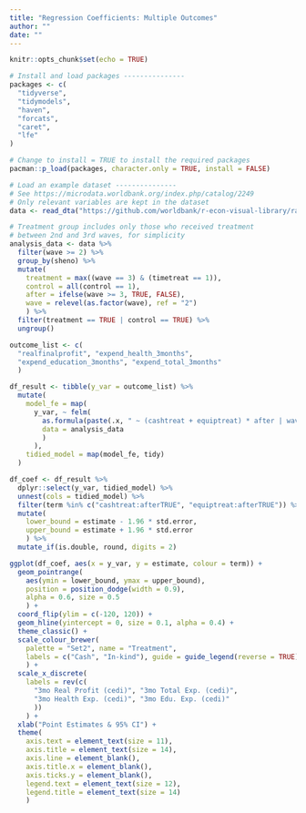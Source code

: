 ```yaml
---
title: "Regression Coefficients: Multiple Outcomes"
author: ""
date: ""
---
```


```r
knitr::opts_chunk$set(echo = TRUE)
```

```r
# Install and load packages ---------------
packages <- c(
  "tidyverse",
  "tidymodels",
  "haven",
  "forcats",
  "caret",
  "lfe"
)

# Change to install = TRUE to install the required packages
pacman::p_load(packages, character.only = TRUE, install = FALSE)

# Load an example dataset ---------------
# See https://microdata.worldbank.org/index.php/catalog/2249
# Only relevant variables are kept in the dataset
data <- read_dta("https://github.com/worldbank/r-econ-visual-library/raw/master/Library/Data/ReplicationDataGhanaJDE_short.dta")

# Treatment group includes only those who received treatment 
# between 2nd and 3rd waves, for simplicity
analysis_data <- data %>%
  filter(wave >= 2) %>%
  group_by(sheno) %>%
  mutate(
    treatment = max((wave == 3) & (timetreat == 1)),
    control = all(control == 1),
    after = ifelse(wave >= 3, TRUE, FALSE),
    wave = relevel(as.factor(wave), ref = "2")
    ) %>%
  filter(treatment == TRUE | control == TRUE) %>%
  ungroup()

outcome_list <- c(
  "realfinalprofit", "expend_health_3months", 
  "expend_education_3months", "expend_total_3months"
  )

df_result <- tibble(y_var = outcome_list) %>%
  mutate(
    model_fe = map(
      y_var, ~ felm(
        as.formula(paste(.x, " ~ (cashtreat + equiptreat) * after | wave + sheno | 0 | sheno")), 
        data = analysis_data
        )
      ),
    tidied_model = map(model_fe, tidy)
  )

df_coef <- df_result %>%
  dplyr::select(y_var, tidied_model) %>%
  unnest(cols = tidied_model) %>%
  filter(term %in% c("cashtreat:afterTRUE", "equiptreat:afterTRUE")) %>%
  mutate(
    lower_bound = estimate - 1.96 * std.error,
    upper_bound = estimate + 1.96 * std.error
    ) %>%
  mutate_if(is.double, round, digits = 2) 

ggplot(df_coef, aes(x = y_var, y = estimate, colour = term)) + 
  geom_pointrange(
    aes(ymin = lower_bound, ymax = upper_bound), 
    position = position_dodge(width = 0.9),
    alpha = 0.6, size = 0.5
    ) +
  coord_flip(ylim = c(-120, 120)) + 
  geom_hline(yintercept = 0, size = 0.1, alpha = 0.4) + 
  theme_classic() +
  scale_colour_brewer(
    palette = "Set2", name = "Treatment", 
    labels = c("Cash", "In-kind"), guide = guide_legend(reverse = TRUE)
    ) +
  scale_x_discrete(
    labels = rev(c(
      "3mo Real Profit (cedi)", "3mo Total Exp. (cedi)", 
      "3mo Health Exp. (cedi)", "3mo Edu. Exp. (cedi)"
      ))
    ) +
  xlab("Point Estimates & 95% CI") +
  theme(
    axis.text = element_text(size = 11),
    axis.title = element_text(size = 14),
    axis.line = element_blank(),
    axis.title.x = element_blank(),
    axis.ticks.y = element_blank(),
    legend.text = element_text(size = 12),
    legend.title = element_text(size = 14)
    )

```
